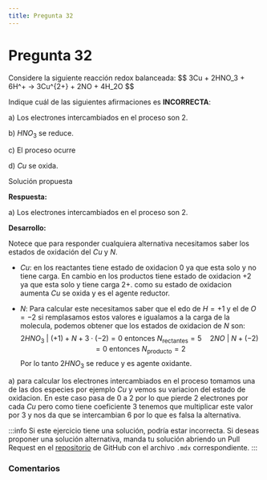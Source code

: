 ```yaml
---
title: Pregunta 32
---
```



# Pregunta 32

<div className="exercise">
Considere la siguiente reacción redox balanceada:
$$
3Cu + 2HNO_3 + 6H^+ → 3Cu^{2+} + 2NO + 4H_2O
$$

Indique cuál de las siguientes afirmaciones es **INCORRECTA**:

a) Los electrones intercambiados en el proceso son 2.

b) $HNO_3$ se reduce.

c) El proceso ocurre

d) $Cu$ se oxida.

</div>

<MDXDetails>
<summary>Solución propuesta</summary>

<div className="exercise">

**Respuesta:**

a) Los electrones intercambiados en el proceso son 2.

**Desarrollo:**

Notece que para responder cualquiera alternativa necesitamos saber los estados de oxidación del $Cu$ y $N$.

- $Cu$: en los reactantes tiene estado de oxidacion 0 ya que esta solo y no tiene carga. En cambio en los productos tiene estado de oxidacion $+2$ ya que esta solo y tiene carga $2+$. como su estado de oxidacion aumenta $Cu$ se oxida y es el agente reductor.

- $N$: Para calcular este necesitamos saber que el edo de $H = +1$ y el de $O = -2$ si remplasamos estos valores e igualamos a la carga de la molecula, podemos obtener que los estados de oxidacion de $N$ son:
$$
2HNO_3\ | \ (+1) + N + 3\cdot (-2) = 0 \text{ entonces }  N_{\text{rectantes}} = 5 \quad 2NO \ | \ N + (-2) = 0 \text{ entonces } N_{\text{producto}} = 2
$$
Por lo tanto $2HNO_3$ se reduce y es agente oxidante.

a) para calcular los electrones intercambiados en el proceso tomamos una de las dos especies por ejemplo $Cu$ y vemos su variacion del estado de oxidacion. En este caso pasa de 0 a 2 por lo que pierde 2 electrones por cada $Cu$ pero como tiene coeficiente 3 tenemos que multiplicar este valor por 3 y nos da que se intercambian 6 por lo que es falsa la alternativa.

</div>

:::info
Si este ejercicio tiene una solución, podría estar incorrecta. Si deseas proponer una solución alternativa, manda tu solución abriendo
un Pull Request en el [repositorio](https://github.com/crow-rojas/apuntes-fundamentals/pulls) de GitHub con el archivo
`.mdx` correspondiente.
:::

</MDXDetails>

### Comentarios

<Disqus
  url="https://crow-rojas.github.io/apuntes-fundamentals/docs/mathematics/linear-algebra/exercises/2024-2/p08"
  identifier="docs/mathematics/linear-algebra/exercises/2024-2/p08"
  title="2024-2 Álgebra Lineal - Pregunta 08"
/>

